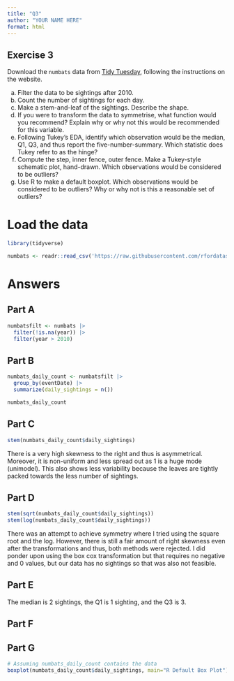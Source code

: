 ```yaml
---
title: "Q3"
author: "YOUR NAME HERE"
format: html
---
```


## Exercise 3

Download the `numbats` data from [Tidy Tuesday](https://github.com/rfordatascience/tidytuesday/blob/master/data/2023/2023-03-07/readme.md), following the instructions on the website.

a. Filter the data to be sightings after 2010.
b. Count the number of sightings for each day.
c. Make a stem-and-leaf of the sightings. Describe the shape. 
d. If you were to transform the data to symmetrise, what function would you recommend? Explain why or why not this would be recommended for this variable.
e. Following Tukey's EDA, identify which observation would be the median, Q1, Q3, and thus report the five-number-summary. Which statistic does Tukey refer to as the hinge?
f. Compute the step, inner fence, outer fence. Make a Tukey-style schematic plot, hand-drawn. Which observations would be considered to be outliers?
g. Use R to make a default boxplot. Which observations would be considered to be outliers? Why or why not is this a reasonable set of outliers? 


# Load the data

```r
library(tidyverse)
```

```r
numbats <- readr::read_csv('https://raw.githubusercontent.com/rfordatascience/tidytuesday/master/data/2023/2023-03-07/numbats.csv')
```

# Answers

## Part A

```r
numbatsfilt <- numbats |>
  filter(!is.na(year)) |>
  filter(year > 2010)
```

## Part B

```r
numbats_daily_count <- numbatsfilt |>
  group_by(eventDate) |>
  summarize(daily_sightings = n())

numbats_daily_count
```

## Part C

```r
stem(numbats_daily_count$daily_sightings)
```

There is a very high skewness to the right and thus is asymmetrical. Moreover, it is non-uniform and less spread out as 1 is a huge mode (unimodel). This also shows less variability because the leaves are tightly packed towards the less number of sightings.

## Part D

```r
stem(sqrt(numbats_daily_count$daily_sightings))
stem(log(numbats_daily_count$daily_sightings))
```

There was an attempt to achieve symmetry where I tried using the square root and the log. However, there is still a fair amount of right skewness even after the transformations and thus, both methods were rejected. I did ponder upon using the box cox transformation but that requires no negative and 0 values, but our data has no sightings so that was also not feasible.

## Part E

The median is 2 sightings, the Q1 is 1 sighting, and the Q3 is 3.

## Part F

## Part G

```r
# Assuming numbats_daily_count contains the data
boxplot(numbats_daily_count$daily_sightings, main="R Default Box Plot")

```

